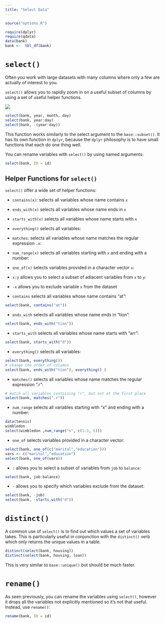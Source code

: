 ```yaml
---
title: "Select Data"
---
```



```r
source("options.R")
```


```r
require(dplyr)
require(qdata)
data(bank) 
bank <-  tbl_df(bank)
```


# `select()`

Often you work with large datasets with many columns where only a few are actually of interest to you. 

`select()` allows you to rapidly zoom in on a useful subset of columns by using a set of useful helper functions.

![](images/sel.png) 

```r
select(bank, year, month, day)
select(bank, year:day)
select(bank, -(year:day))
```

This function works similarly to the select argument to the `base::subset()`. It has its own function in `dplyr`, because the `dplyr` philosophy is to have small functions that each do one thing well.

You can rename variables with `select()` by using named arguments:

```r
select(bank, ID = id)
```


## Helper Functions for `select()`

`select()` offer a wide set of helper functions:

* `contains(x)`: selects all variables whose name contains `x`
* `ends_with(x)` selects all variables whose name ends in `x`
* `starts_with(x)` selects all variables whose name starts with `x`
* `everything()` selects all variables:
* `matches`: selects all variables whose name matches the regular expression `.x`:
* `num_range(x)` selects all variables starting with `x` and ending with a number:
* `one_of(x)` selects variables provided in a character vector `x`:
* `x:y` allows you to select a subset of adiacent variables from `x` to `y`:
* `-x` allows you to exclude variable `x` from the dataset

* `contains` selects all variables whose name contains "at":

```r
select(bank, contains("at"))
```
 
* `ends_with` selects all variables whose name ends in "tion":

```r
select(bank, ends_with("tion"))
```

* `starts_with` selects all variables whose name starts with "arr":

```r
select(bank, starts_with("d"))
```

* `everything()` selects all variables:

```r
select(bank, everything())
# change the order of columns
select(bank, ends_with("tion"), everything() ) 
```

* `matches()` selects all variables whose name matches the regular expression ".r":

```r
# match all variables containing "r", but not at the first place
select(bank, matches(".r")) 
```


* `num_range` selects all variables starting with "x" and ending with a number:

```r
data(tennis)
wimbledon
select(wimbledon ,num_range("s", c(1:3, 5)))
```


* `one_of` selects variables provided in a character vector:

```r
select(bank, one_of(c("marital","education")))
vars <- c("marital","education")
select(bank, one_of(vars))
```

* `:` allows you to select a subset of variables from `job` to `balance`:

```r
select(bank, job:balance)
```

* `-` allows you to specify which variables exclude from the dataset:

```r
select(bank, -job)
select(bank, -starts_with("d"))
```


# `distinct()`

A common use of `select()` is to find out which values a set of variables takes. This is particularly useful in conjunction with the `distinct()` verb which only returns the unique values in a table.

```r
distinct(select(bank, housing))
distinct(select(bank, housing, loan))
```

This is very similar to `base::unique()` but should be much faster.


# `rename()`

As seen previously, you can rename the variables using `select()`, however it drops all the variables not explicitly mentioned so it’s not that useful. 
Instead, use `rename()`:

```r
rename(bank, ID = id)
```
